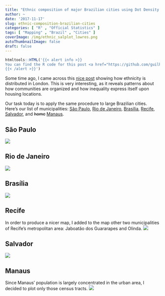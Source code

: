 ```yaml
---
title: "Ethnic composition of major Brazilian cities using Dot Density Maps"
author: ~
date: '2017-11-17'
slug: ethnic-composition-brazilian-cities
categories: [ "R" , "Official Statistics" ]
tags: [ "Mapping" , "Brazil" , "Cities" ]
coverImage: /img/ethnic_salplot_lowres.png
autoThumbnailImage: false
draft: false
---
```


```r
htmltools::HTML('{{< alert info >}}
You can find the R code for this post <a href="https://github.com/guilhermejacob/guilhermejacob.github.io/blob/master/scripts/2017-11-14-ethnic-composition-of-major-brazilian-cities.R">here</a>.
{{< /alert >}}')
```

Some time ago, I came across this [nice post](https://www.blog.cultureofinsight.com/2017/06/building-dot-density-maps-with-uk-census-data-in-r/) showing how ethnicity is distributed in London. This is very interesting, as it reveals patterns about how communities are organized and how inequality express itself upon housing locations. 

Our task today is to apply the same procedure to large Brazilian cities. Here's our list of municipalities: [São Paulo](#SP), [Rio de Janeiro](#RJ), [Brasília](#BSB), [Recife](#REC), [Salvador](#SAL), and ~~home~~ [Manaus](#MAO).


## São Paulo {#SP}
![ ](../../../img/ethnic_spplot_lowres.png)

## Rio de Janeiro {#RJ}
![ ](../../../img/ethnic_rjplot_lowres.png)

## Brasília {#BSB}
![ ](../../../img/ethnic_bsbplot_lowres.png)

## Recife {#REC}

In order to produce a nicer map, I added to the map other two municipalities of Recife's metropolitan area: Jaboatão dos Guararapes and Olinda.
![ ](../../../img/ethnic_recplot_lowres.png)


## Salvador {#SAL}
![ ](../../../img/ethnic_salplot_lowres.png)

## Manaus {#MAO}

Since Manaus' population is largely concentrated in the urban area, I decided to plot only those census tracts.
![ ](../../../img/ethnic_maoplot_lowres.png)
